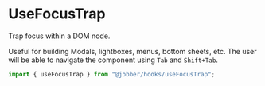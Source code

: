 
# UseFocusTrap

Trap focus within a DOM node.

Useful for building Modals, lightboxes, menus, bottom sheets, etc. The user will
be able to navigate the component using `Tab` and `Shift+Tab`.

```ts
import { useFocusTrap } from "@jobber/hooks/useFocusTrap";
```

<Canvas>
  <UseFocusTrap />
</Canvas>
